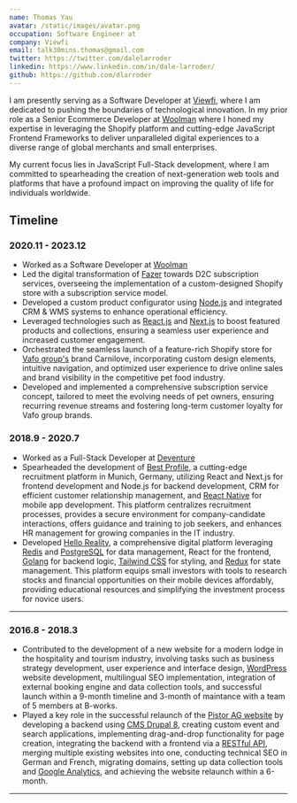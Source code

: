 ```yaml
---
name: Thomas Yau
avatar: /static/images/avatar.png
occupation: Software Engineer at
company: Viewfi
email: talk30mins.thomas@gmail.com
twitter: https://twitter.com/dalelarroder
linkedin: https://www.linkedin.com/in/dale-larroder/
github: https://github.com/dlarroder
---
```


I am presently serving as a Software Developer at [Viewfi](https://viewfi.io/), where I am dedicated to pushing the boundaries of technological innovation.
In my prior role as a Senior Ecommerce Developer at [Woolman](https://woolman.co/) where I honed my expertise in leveraging the Shopify platform and cutting-edge JavaScript Frontend Frameworks to deliver unparalleled digital experiences to a diverse range of global merchants and small enterprises.

My current focus lies in JavaScript Full-Stack development, where I am committed to spearheading the creation of next-generation web tools and platforms that have a profound impact on improving the quality of life for individuals worldwide.

## Timeline

### 2020.11 - 2023.12

- Worked as a Software Developer at [Woolman](https://woolman.co/)
- Led the digital transformation of [Fazer](https://www.fazer.com/) towards D2C subscription services, overseeing the
  implementation of a custom-designed Shopify store with a subscription service model.
- Developed a custom product configurator using [Node.js](https://nodejs.org/en) and integrated CRM & WMS systems to enhance
  operational efficiency.
- Leveraged technologies such as [React.js](https://react.dev/) and [Next.js](https://nextjs.org/) to boost featured products and collections, ensuring a
  seamless user experience and increased customer engagement.
- Orchestrated the seamless launch of a feature-rich Shopify store for [Vafo group's](https://www.vafo.com/) brand Carnilove,
  incorporating custom design elements, intuitive navigation, and optimized user experience to drive
  online sales and brand visibility in the competitive pet food industry.
- Developed and implemented a comprehensive subscription service concept, tailored to meet the evolving
  needs of pet owners, ensuring recurring revenue streams and fostering long-term customer loyalty for
  Vafo group brands.

### 2018.9 - 2020.7

- Worked as a Full-Stack Developer at [Deventure](https://www.deventure.co/)
- Spearheaded the development of [Best Profile](https://www.best-profile.eu/), a cutting-edge recruitment platform in Munich, Germany,
  utilizing React and Next.js for frontend development and Node.js for backend development, CRM for efficient customer relationship
  management, and [React Native](https://reactnative.dev/) for mobile app development. This platform centralizes recruitment
  processes, provides a secure environment for company-candidate interactions, offers guidance and
  training to job seekers, and enhances HR management for growing companies in the IT industry.
- Developed [Hello Reality](https://play.google.com/store/apps/details?id=com.helloreality.dev), a comprehensive digital platform leveraging [Redis](https://redis.io/) and [PostgreSQL](https://www.postgresql.org/) for data
  management, React for the frontend, [Golang](https://go.dev/) for backend logic, [Tailwind CSS](https://tailwindcss.com/) for styling, and [Redux](https://redux.js.org/) for
  state management. This platform equips small investors with tools to research stocks and financial
  opportunities on their mobile devices affordably, providing educational resources and simplifying the
  investment process for novice users.

---

### 2016.8 - 2018.3

- Contributed to the development of a new website for a modern lodge in the hospitality and tourism
  industry, involving tasks such as business strategy development, user experience and interface design,
  [WordPress](https://wordpress.com/) website development, multilingual SEO implementation, integration of external booking
  engine and data collection tools, and successful launch within a 9-month timeline and 3-month of
  maintance with a team of 5 members at B-works.
- Played a key role in the successful relaunch of the [Pistor AG website](https://www.pistor.ch/) by developing a backend using [CMS
  Drupal 8](https://www.drupal.org/), creating custom event and search applications, implementing drag-and-drop functionality for
  page creation, integrating the backend with a frontend via a [RESTful API](https://restfulapi.net/), merging multiple existing
  websites into one, conducting technical SEO in German and French, migrating domains, setting up data
  collection tools and [Google Analytics](https://marketingplatform.google.com/about/analytics/), and achieving the website relaunch within a 6-month.

---
